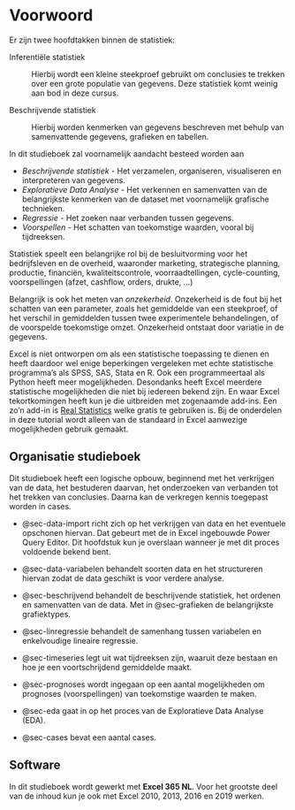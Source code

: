 # Voorwoord {.unnumbered}

Er zijn twee hoofdtakken binnen de statistiek:

Inferentiële statistiek

:   Hierbij wordt een kleine steekproef gebruikt om conclusies te trekken over een grote populatie van gegevens. Deze statistiek komt weinig aan bod in deze cursus.

Beschrijvende statistiek

:   Hierbij worden kenmerken van gegevens beschreven met behulp van samenvattende gegevens, grafieken en tabellen.

In dit studieboek zal voornamelijk aandacht besteed worden aan

-   *Beschrijvende statistiek* - Het verzamelen, organiseren, visualiseren en interpreteren van gegevens.
-   *Exploratieve Data Analyse* - Het verkennen en samenvatten van de belangrijkste kenmerken van de dataset met voornamelijk grafische technieken.
-   *Regressie* - Het zoeken naar verbanden tussen gegevens.
-   *Voorspellen* - Het schatten van toekomstige waarden, vooral bij tijdreeksen.

Statistiek speelt een belangrijke rol bij de besluitvorming voor het bedrijfsleven en de overheid, waaronder marketing, strategische planning, productie, financiën, kwaliteitscontrole, voorraadtellingen, cycle-counting, voorspellingen (afzet, cashflow, orders, drukte, ...)

Belangrijk is ook het meten van *onzekerheid*. Onzekerheid is de fout bij het schatten van een parameter, zoals het gemiddelde van een steekproef, of het verschil in gemiddelden tussen twee experimentele behandelingen, of de voorspelde toekomstige omzet. Onzekerheid ontstaat door variatie in de gegevens.

Excel is niet ontworpen om als een statistische toepassing te dienen en heeft daardoor wel enige beperkingen vergeleken met echte statistische programma's als SPSS, SAS, Stata en R. Ook een programmeertaal als Python heeft meer mogelijkheden. Desondanks heeft Excel meerdere statistische mogelijkheden die niet bij iedereen bekend zijn. En waar Excel tekortkomingen heeft kun je die uitbreiden met zogenaamde add-ins. Een zo'n add-in is [Real Statistics](http://www.real-statistics.com/) welke gratis te gebruiken is. Bij de onderdelen in deze tutorial wordt alleen van de standaard in Excel aanwezige mogelijkheden gebruik gemaakt.

## Organisatie studieboek {.unnumbered}

Dit studieboek heeft een logische opbouw, beginnend met het verkrijgen van de data, het bestuderen daarvan, het onderzoeken van verbanden tot het trekken van conclusies. Daarna kan de verkregen kennis toegepast worden in cases.

-   @sec-data-import richt zich op het verkrijgen van data en het eventuele opschonen hiervan. Dat gebeurt met de in Excel ingebouwde Power Query Editor. Dit hoofdstuk kun je overslaan wanneer je met dit proces voldoende bekend bent.

-   @sec-data-variabelen behandelt soorten data en het structureren hiervan zodat de data geschikt is voor verdere analyse.

-   @sec-beschrijvend behandelt de beschrijvende statistiek, het ordenen en samenvatten van de data. Met in @sec-grafieken de belangrijkste grafiektypes.

-   @sec-linregressie behandelt de samenhang tussen variabelen en enkelvoudige lineaire regressie.

-   @sec-timeseries legt uit wat tijdreeksen zijn, waaruit deze bestaan en hoe je een voortschrijdend gemiddelde maakt.

-   @sec-prognoses wordt ingegaan op een aantal mogelijkheden om prognoses (voorspellingen) van toekomstige waarden te maken.

-   @sec-eda gaat in op het proces van de Exploratieve Data Analyse (EDA).

-   @sec-cases bevat een aantal cases.

## Software {.unnumbered}

In dit studieboek wordt gewerkt met **Excel 365 NL**. Voor het grootste deel van de inhoud kun je ook met Excel 2010, 2013, 2016 en 2019 werken.
